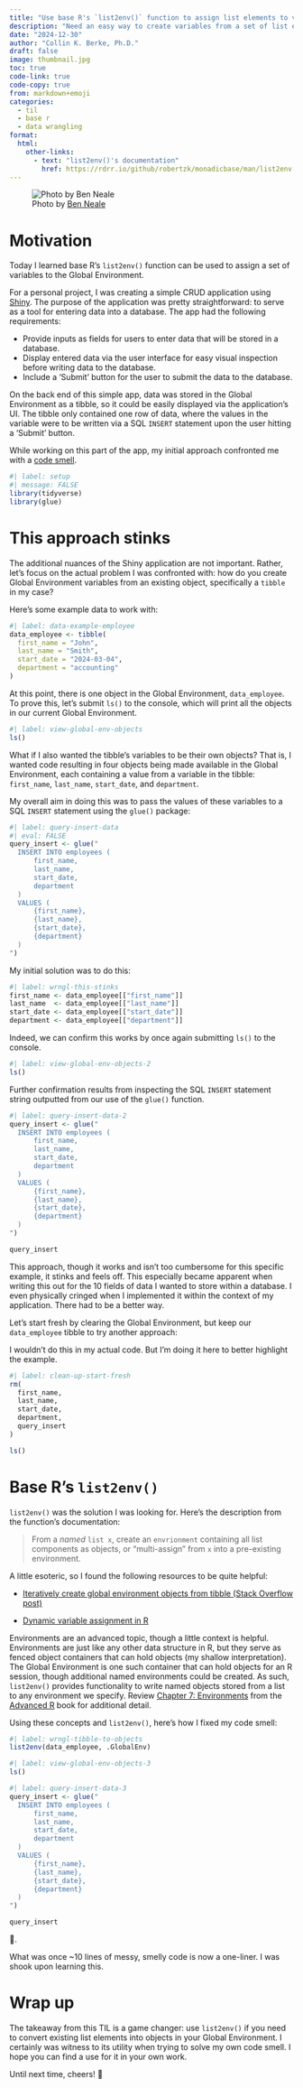 ```yaml
---
title: "Use base R's `list2env()` function to assign list elements to variables in an environment"
description: "Need an easy way to create variables from a set of list elements? Here's one example"
date: "2024-12-30"
author: "Collin K. Berke, Ph.D."
draft: false
image: thumbnail.jpg
toc: true
code-link: true
code-copy: true
from: markdown+emoji
categories:
  - til
  - base r
  - data wrangling
format:
  html:
    other-links:
      - text: "list2env()'s documentation"
        href: https://rdrr.io/github/robertzk/monadicbase/man/list2env.html
---
```


![Photo by [Ben Neale](https://unsplash.com/photos/green-white-and-gray-illustration-sQQf8Ao3dpk)](thumbnail-wide.jpg){fig-align="center"}

# Motivation

Today I learned base R's `list2env()` function can be used to assign a set of variables to the Global Environment.

For a personal project, I was creating a simple CRUD application using [Shiny](https://shiny.posit.co/).
The purpose of the application was pretty straightforward: to serve as a tool for entering data into a database.
The app had the following requirements:

* Provide inputs as fields for users to enter data that will be stored in a database.
* Display entered data via the user interface for easy visual inspection before writing data to the database.
* Include a 'Submit' button for the user to submit the data to the database.

On the back end of this simple app, data was stored in the Global Environment as a tibble, so it could be easily displayed via the application's UI.
The tibble only contained one row of data, where the values in the variable were to be written via a SQL `INSERT` statement upon the user hitting a 'Submit' button.

While working on this part of the app, my initial approach confronted me with a [code smell](https://www.youtube.com/watch?v=7oyiPBjLAWY).

```r
#| label: setup
#| message: FALSE
library(tidyverse)
library(glue)
```

# This approach stinks

The additional nuances of the Shiny application are not important.
Rather, let's focus on the actual problem I was confronted with: how do you create Global Environment variables from an existing object, specifically a `tibble` in my case?

Here's some example data to work with:

```r
#| label: data-example-employee
data_employee <- tibble(
  first_name = "John",
  last_name = "Smith",
  start_date = "2024-03-04",
  department = "accounting"
)
```

At this point, there is one object in the Global Environment, `data_employee`.
To prove this, let's submit `ls()` to the console, which will print all the objects in our current Global Environment.

```r
#| label: view-global-env-objects
ls()
```

What if I also wanted the tibble's variables to be their own objects?
That is, I wanted code resulting in four objects being made available in the Global Environment, each containing a value from a variable in the tibble: `first_name`, `last_name`, `start_date`, and `department`.

My overall aim in doing this was to pass the values of these variables to a SQL `INSERT` statement using the `glue()` package:

```r
#| label: query-insert-data
#| eval: FALSE
query_insert <- glue("
  INSERT INTO employees (
      first_name,
      last_name,
      start_date,
      department
  )
  VALUES (
      {first_name},
      {last_name},
      {start_date},
      {department}
  )
")
```

My initial solution was to do this:

```r
#| label: wrngl-this-stinks
first_name <- data_employee[["first_name"]]
last_name  <- data_employee[["last_name"]]
start_date <- data_employee[["start_date"]]
department <- data_employee[["department"]]
```

Indeed, we can confirm this works by once again submitting `ls()` to the console.

```r
#| label: view-global-env-objects-2
ls()
```

Further confirmation results from inspecting the SQL `INSERT` statement string outputted from our use of the `glue()` function.

```r
#| label: query-insert-data-2
query_insert <- glue("
  INSERT INTO employees (
      first_name,
      last_name,
      start_date,
      department
  )
  VALUES (
      {first_name},
      {last_name},
      {start_date},
      {department}
  )
")

query_insert
```

This approach, though it works and isn't too cumbersome for this specific example, it stinks and feels off.
This especially became apparent when writing this out for the 10 fields of data I wanted to store within a database.
I even physically cringed when I implemented it within the context of my application.
There had to be a better way.

Let's start fresh by clearing the Global Environment, but keep our `data_employee` tibble to try another approach:

::: {.callout-note}
I wouldn't do this in my actual code. But I'm doing it here to better highlight the example.
:::

```r
#| label: clean-up-start-fresh
rm(
  first_name,
  last_name,
  start_date,
  department,
  query_insert
)

ls()
```

# Base R's `list2env()`

`list2env()` was the solution I was looking for.
Here's the description from the function's documentation:

> From a *named* `list x`, create an `envrionment` containing all list components as objects, or "multi-assign" from `x` into a pre-existing environment.

A little esoteric, so I found the following resources to be quite helpful:

* [Iteratively create global environment objects from tibble (Stack Overflow post)](https://stackoverflow.com/questions/69470394/iteratively-create-global-environment-objects-from-tibble)

* [Dynamic variable assignment in R](https://www.evan-soil.io/blog/dynamic-variable-assignment-in-r/)

Environments are an advanced topic, though a little context is helpful.
Environments are just like any other data structure in R, but they serve as fenced object containers that can hold objects (my shallow interpretation).
The Global Environment is one such container that can hold objects for an R session, though additional named environments could be created.
As such, `list2env()` provides functionality to write named objects stored from a list to any environment we specify.
Review [Chapter 7: Environments](https://adv-r.hadley.nz/environments.html) from the [Advanced R](https://adv-r.hadley.nz/) book for additional detail.

Using these concepts and `list2env()`, here's how I fixed my code smell:

```r
#| label: wrngl-tibble-to-objects
list2env(data_employee, .GlobalEnv)
```

```r
#| label: view-global-env-objects-3
ls()
```

```r
#| label: query-insert-data-3
query_insert <- glue("
  INSERT INTO employees (
      first_name,
      last_name,
      start_date,
      department
  )
  VALUES (
      {first_name},
      {last_name},
      {start_date},
      {department}
  )
")

query_insert
```

🤯.

What was once ~10 lines of messy, smelly code is now a one-liner.
I was shook upon learning this.

# Wrap up

The takeaway from this TIL is a game changer: use `list2env()` if you need to convert existing list elements into objects in your Global Environment.
I certainly was witness to its utility when trying to solve my own code smell.
I hope you can find a use for it in your own work.

Until next time, cheers! 🎉
